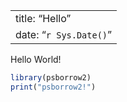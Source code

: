 
---
title: "Hello"
date: "`r Sys.Date()`"
---

Hello World!

```r
library(psborrow2)
print("psborrow2!")
```
